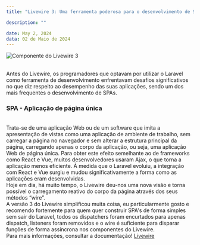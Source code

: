 ```yaml
---
title: "Livewire 3: Uma ferramenta poderosa para o desenvolvimento de SPA com Laravel"

description: ""

date: May 2, 2024
data: 02 de Maio de 2024
---
```

<div className="flex flex-col items-center justify-center">
<Image
  src="/img/livewire3.jpeg"
  alt="Componente do Livewire 3"
  width={11400}
  height={960}
/>
</div>
<br/>

Antes do Livewire, os programadores que optavam por utilizar o Laravel como ferramenta de desenvolvimento enfrentavam desafios significativos no que diz respeito ao desempenho das suas aplicações, sendo um dos mais frequentes o desenvolvimento de SPAs.
<br/>
### <span className="text-xl"><b>SPA - Aplicação de página única</b></span>
<br/>
Trata-se de uma aplicação Web ou de um software que imita a apresentação de vistas como uma aplicação de ambiente de trabalho, sem carregar a página no navegador e sem alterar a estrutura principal da página, carregando apenas o corpo da aplicação, ou seja, uma aplicação Web de página única. Para obter este efeito semelhante ao de frameworks como React e Vue, muitos desenvolvedores usaram Ajax, o que torna a aplicação menos eficiente. À medida que o Laravel evoluiu, a integração com React e Vue surgiu e mudou significativamente a forma como as aplicações eram desenvolvidas.
<br/>
Hoje em dia, há muito tempo, o Livewire deu-nos uma nova visão e torna possível o carregamento reativo do corpo da página através dos seus métodos “wire”.
<br/>
A versão 3 do Livewire simplificou muita coisa, eu particularmente gosto e recomendo fortemente para quem quer construir SPA's de forma simples sem sair do Laravel, todos os dispatchers foram encurtados para apenas dispatch, listeners foram removidos e o wire é suficiente para disparar funções de forma assíncrona nos componentes do Livewire.
<br/>
Para mais informações, consultar a documentação! <a href="https://livewire.laravel.com/docs/quickstart" className="border-b transition-all text-gray-500 duration-500 hover:border-gray-500" target="_blank">Livewire</a>

